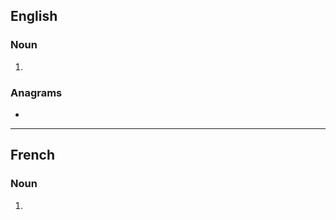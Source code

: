 ==English==

===Noun===
{{head|en|noun form}}

# {{plural of|en|sitcom}}

===Anagrams===
* {{anagrams|en|a=cimosst|Scotism|cosmist|miscost}}

----

==French==

===Noun===
{{head|fr|noun form|g=m}}

# {{plural of|fr|sitcom}}